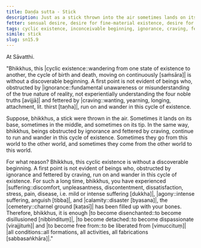 ```yaml
---
title: Daṇḍa sutta - Stick
description: Just as a stick thrown into the air sometimes lands on its base, sometimes in the middle and sometimes on its tip, beings, obstructed by ignorance and fettered by craving, continue to run and wander in this cycle of existence.
fetter: sensual desire, desire for fine-material existence, desire for immaterial existence, conceit, ignorance
tags: cyclic existence, inconceivable beginning, ignorance, craving, fetter, stick, disenchantment, detachment, liberation, sn, sn12-21, sn15
simile: stick
slug: sn15.9
---
```


At Sāvatthi.

"Bhikkhus, this |cyclic existence::wandering from one state of existence to another, the cycle of birth and death, moving on continuously [saṁsāra]| is without a discoverable beginning. A first point is not evident of beings who, obstructed by |ignorance::fundamental unawareness or misunderstanding of the true nature of reality, not experientially understanding the four noble truths [avijjā]| and fettered by |craving::wanting, yearning, longing, attachment, lit. thirst [taṇha]|, run on and wander in this cycle of existence.

Suppose, bhikkhus, a stick were thrown in the air. Sometimes it lands on its base, sometimes in the middle, and sometimes on its tip. In the same way, bhikkhus, beings obstructed by ignorance and fettered by craving, continue to run and wander in this cycle of existence. Sometimes they go from this world to the other world, and sometimes they come from the other world to this world.

For what reason? Bhikkhus, this cyclic existence is without a discoverable beginning. A first point is not evident of beings who, obstructed by ignorance and fettered by craving, run on and wander in this cycle of existence. For such a long time, bhikkhus, you have experienced |suffering::discomfort, unpleasantness, discontentment, dissatisfaction, stress, pain, disease, i.e. mild or intense suffering [dukkha]|, |agony::intense suffering, anguish [tibba]|, and |calamity::disaster [byasana]|, the |cemetery::charnel ground [kaṭasī]| has been filled up with your bones. Therefore, bhikkhus, it is enough |to become disenchanted::to become disillusioned [nibbindituṃ]|, |to become detached::to become dispassionate [virajjituṁ]| and |to become free from::to be liberated from [vimuccituṃ]| |all conditions::all formations, all activities, all fabrications [sabbasaṅkhāra]|."